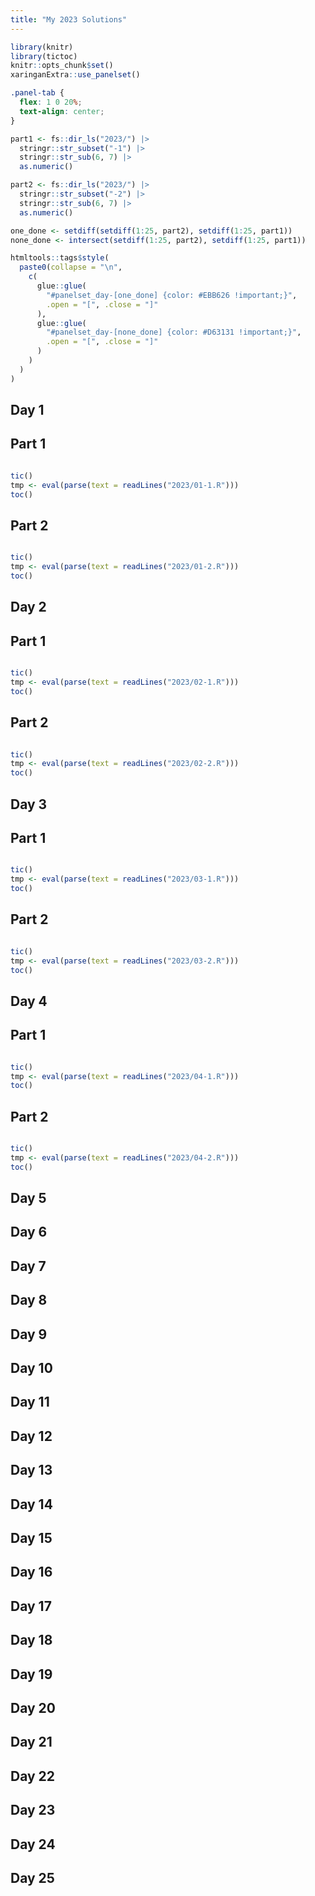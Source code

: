 ```yaml
---
title: "My 2023 Solutions"
---
```


```r
library(knitr)
library(tictoc)
knitr::opts_chunk$set()
xaringanExtra::use_panelset()
```

```css
.panel-tab {
  flex: 1 0 20%;
  text-align: center;
}
```

```r
part1 <- fs::dir_ls("2023/") |>
  stringr::str_subset("-1") |>
  stringr::str_sub(6, 7) |>
  as.numeric()

part2 <- fs::dir_ls("2023/") |>
  stringr::str_subset("-2") |>
  stringr::str_sub(6, 7) |>
  as.numeric()

one_done <- setdiff(setdiff(1:25, part2), setdiff(1:25, part1))
none_done <- intersect(setdiff(1:25, part2), setdiff(1:25, part1))

htmltools::tags$style(
  paste0(collapse = "\n",
    c(
      glue::glue(
        "#panelset_day-[one_done] {color: #EBB626 !important;}",
        .open = "[", .close = "]"
      ),
      glue::glue(
        "#panelset_day-[none_done] {color: #D63131 !important;}",
        .open = "[", .close = "]"
      )
    )
  )
)
```

::::: {.panelset}

::: {.panel}

# Day 1 {.panel-name}

## Part 1

```r
```

```r
tic()
tmp <- eval(parse(text = readLines("2023/01-1.R")))
toc()
```

## Part 2

```r
```

```r
tic()
tmp <- eval(parse(text = readLines("2023/01-2.R")))
toc()
```

:::

::: {.panel}

# Day 2 {.panel-name}

## Part 1

```r
```

```r
tic()
tmp <- eval(parse(text = readLines("2023/02-1.R")))
toc()
```

## Part 2

```r
```

```r
tic()
tmp <- eval(parse(text = readLines("2023/02-2.R")))
toc()
```

:::

::: {.panel}

# Day 3 {.panel-name}

## Part 1

```r
```

```r
tic()
tmp <- eval(parse(text = readLines("2023/03-1.R")))
toc()
```

## Part 2

```r
```

```r
tic()
tmp <- eval(parse(text = readLines("2023/03-2.R")))
toc()
```

:::

::: {.panel}

# Day 4 {.panel-name}

## Part 1

```r
```

```r
tic()
tmp <- eval(parse(text = readLines("2023/04-1.R")))
toc()
```

## Part 2

```r
```

```r
tic()
tmp <- eval(parse(text = readLines("2023/04-2.R")))
toc()
```

:::

::: {.panel}

# Day 5 {.panel-name}

:::

::: {.panel}

# Day 6 {.panel-name}

:::

::: {.panel}

# Day 7 {.panel-name}

:::

::: {.panel}

# Day 8 {.panel-name}

:::

::: {.panel}

# Day 9 {.panel-name}

:::

::: {.panel}

# Day 10 {.panel-name}

:::

::: {.panel}

# Day 11 {.panel-name}

:::

::: {.panel}

# Day 12 {.panel-name}

:::

::: {.panel}

# Day 13 {.panel-name}

:::

::: {.panel}

# Day 14 {.panel-name}

:::

::: {.panel}

# Day 15 {.panel-name}

:::

::: {.panel}

# Day 16 {.panel-name}

:::

::: {.panel}

# Day 17 {.panel-name}

:::

::: {.panel}

# Day 18 {.panel-name}

:::

::: {.panel}

# Day 19 {.panel-name}

:::

::: {.panel}

# Day 20 {.panel-name}

:::

::: {.panel}

# Day 21 {.panel-name}

:::

::: {.panel}

# Day 22 {.panel-name}

:::

::: {.panel}

# Day 23 {.panel-name}

:::

::: {.panel}

# Day 24 {.panel-name}

:::

::: {.panel}

# Day 25 {.panel-name}

:::

:::::

